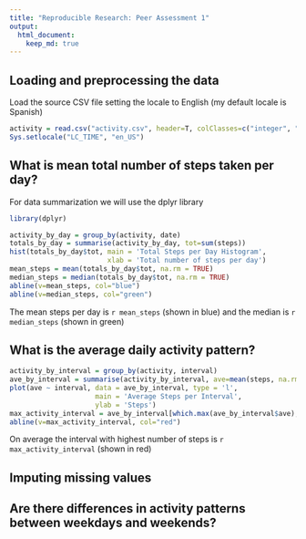 ```yaml
---
title: "Reproducible Research: Peer Assessment 1"
output: 
  html_document:
    keep_md: true
---
```



## Loading and preprocessing the data
Load the source CSV file setting the locale to English (my default locale is Spanish)

```r
activity = read.csv("activity.csv", header=T, colClasses=c("integer", "Date", "integer"))
Sys.setlocale("LC_TIME", "en_US")
```

## What is mean total number of steps taken per day?

For data summarization we will use the dplyr library
```r
library(dplyr)
```

```r
activity_by_day = group_by(activity, date)
totals_by_day = summarise(activity_by_day, tot=sum(steps))
hist(totals_by_day$tot, main = 'Total Steps per Day Histogram', 
                        xlab = 'Total number of steps per day')
mean_steps = mean(totals_by_day$tot, na.rm = TRUE)
median_steps = median(totals_by_day$tot, na.rm = TRUE)
abline(v=mean_steps, col="blue")
abline(v=median_steps, col="green")
```

The mean steps per day is `r mean_steps` (shown in blue) and the median is `r median_steps` (shown in green)


## What is the average daily activity pattern?

```r
activity_by_interval = group_by(activity, interval)
ave_by_interval = summarise(activity_by_interval, ave=mean(steps, na.rm=TRUE))
plot(ave ~ interval, data = ave_by_interval, type = 'l', 
                     main = 'Average Steps per Interval',
                     ylab = 'Steps')
max_activity_interval = ave_by_interval[which.max(ave_by_interval$ave),]$interval
abline(v=max_activity_interval, col="red")
```

On average the interval with highest number of steps is `r max_activity_interval` (shown in red)





## Imputing missing values



## Are there differences in activity patterns between weekdays and weekends?
